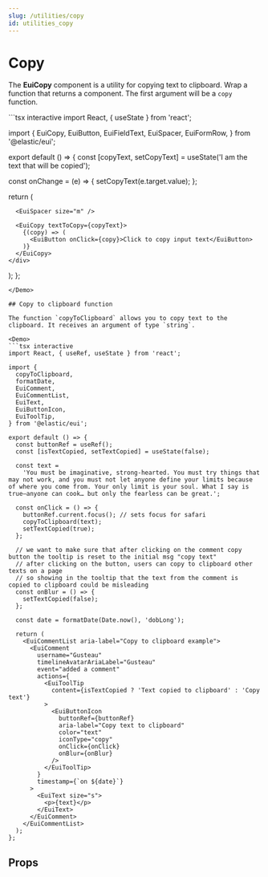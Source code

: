 ```yaml
---
slug: /utilities/copy
id: utilities_copy
---
```


# Copy

The **EuiCopy** component is a utility for copying text to clipboard. Wrap a function that returns a component. The first argument will be a `copy` function.

<Demo>
```tsx interactive
import React, { useState } from 'react';

import {
  EuiCopy,
  EuiButton,
  EuiFieldText,
  EuiSpacer,
  EuiFormRow,
} from '@elastic/eui';

export default () => {
  const [copyText, setCopyText] = useState('I am the text that will be copied');

  const onChange = (e) => {
    setCopyText(e.target.value);
  };

  return (
    <div>
      <EuiFormRow label="Enter text that will be copied to clipboard">
        <EuiFieldText value={copyText} onChange={onChange} />
      </EuiFormRow>

      <EuiSpacer size="m" />

      <EuiCopy textToCopy={copyText}>
        {(copy) => (
          <EuiButton onClick={copy}>Click to copy input text</EuiButton>
        )}
      </EuiCopy>
    </div>
  );
};
```
</Demo>

## Copy to clipboard function

The function `copyToClipboard` allows you to copy text to the clipboard. It receives an argument of type `string`.

<Demo>
```tsx interactive
import React, { useRef, useState } from 'react';

import {
  copyToClipboard,
  formatDate,
  EuiComment,
  EuiCommentList,
  EuiText,
  EuiButtonIcon,
  EuiToolTip,
} from '@elastic/eui';

export default () => {
  const buttonRef = useRef();
  const [isTextCopied, setTextCopied] = useState(false);

  const text =
    'You must be imaginative, strong-hearted. You must try things that may not work, and you must not let anyone define your limits because of where you come from. Your only limit is your soul. What I say is true—anyone can cook… but only the fearless can be great.';

  const onClick = () => {
    buttonRef.current.focus(); // sets focus for safari
    copyToClipboard(text);
    setTextCopied(true);
  };

  // we want to make sure that after clicking on the comment copy button the tooltip is reset to the initial msg "copy text"
  // after clicking on the button, users can copy to clipboard other texts on a page
  // so showing in the tooltip that the text from the comment is copied to clipboard could be misleading
  const onBlur = () => {
    setTextCopied(false);
  };

  const date = formatDate(Date.now(), 'dobLong');

  return (
    <EuiCommentList aria-label="Copy to clipboard example">
      <EuiComment
        username="Gusteau"
        timelineAvatarAriaLabel="Gusteau"
        event="added a comment"
        actions={
          <EuiToolTip
            content={isTextCopied ? 'Text copied to clipboard' : 'Copy text'}
          >
            <EuiButtonIcon
              buttonRef={buttonRef}
              aria-label="Copy text to clipboard"
              color="text"
              iconType="copy"
              onClick={onClick}
              onBlur={onBlur}
            />
          </EuiToolTip>
        }
        timestamp={`on ${date}`}
      >
        <EuiText size="s">
          <p>{text}</p>
        </EuiText>
      </EuiComment>
    </EuiCommentList>
  );
};
```
</Demo>

## Props


<PropTable definition={docgen.EuiCopy} />

